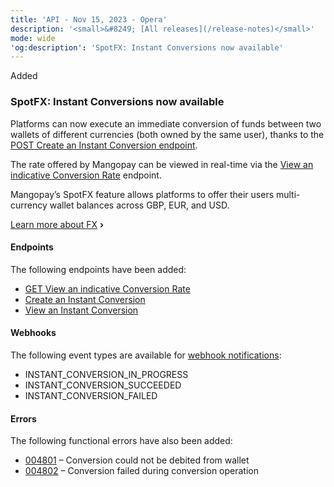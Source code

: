 ```yaml
---
title: 'API - Nov 15, 2023 - Opera'  
description: '<small>&#8249; [All releases](/release-notes)</small>'  
mode: wide  
'og:description': 'SpotFX: Instant Conversions now available'  
---
```

<div class="release-notes-page">

<div class="pill pill-green rn-pill">Added</div> 
  
### SpotFX: Instant Conversions now available  

Platforms can now execute an immediate conversion of funds between two wallets of different currencies (both owned by the same user), thanks to the <a href="/api-reference/conversions/create-instant-conversion-user-wallets">POST Create an Instant Conversion endpoint</a>.   

The rate offered by Mangopay can be viewed in real-time via the <a href="/api-reference/conversion-rates/view-conversion-rate">View an indicative Conversion Rate</a> endpoint.   

Mangopay’s SpotFX feature allows platforms to offer their users multi-currency wallet balances across GBP, EUR, and USD.   

<a href="/guides/fx" class="btn Secondary normal">Learn more about FX</a> **&#8250;**

#### Endpoints  

The following endpoints have been added:   
- <a href="/api-reference/conversion-rates/view-conversion-rate">GET View an indicative Conversion Rate</a>
- <a href="/api-reference/conversions/create-instant-conversion-user-wallets">Create an Instant Conversion</a>
- <a href="/api-reference/conversions/view-conversion">View an Instant Conversion</a>

#### Webhooks  

The following event types are available for <a href="/webhooks">webhook notifications</a>:  
- INSTANT_CONVERSION_IN_PROGRESS  
- INSTANT_CONVERSION_SUCCEEDED  
- INSTANT_CONVERSION_FAILED  

#### Errors  

The following functional errors have also been added:  
- <a href="/errors/codes/004801">004801</a> – Conversion could not be debited from wallet  
- <a href="/errors/codes/004802">004802</a> – Conversion failed during conversion operation

</div>